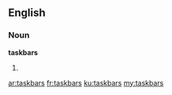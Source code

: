 ==English==

===Noun===
'''taskbars'''

# {{plural of|[[taskbar]]}}

[[ar:taskbars]]
[[fr:taskbars]]
[[ku:taskbars]]
[[my:taskbars]]
